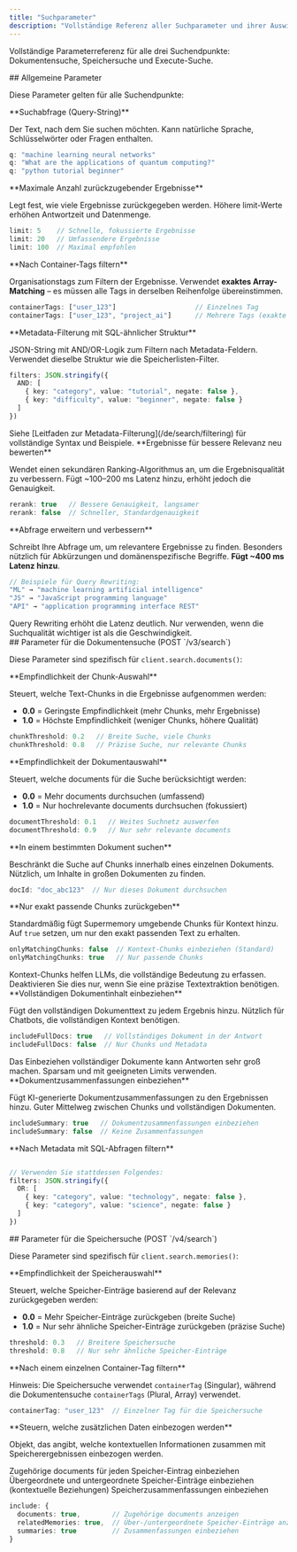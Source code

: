 ```yaml
---
title: "Suchparameter"
description: "Vollständige Referenz aller Suchparameter und ihrer Auswirkungen"
---
```


Vollständige Parameterreferenz für alle drei Suchendpunkte: Dokumentensuche, Speicher­suche und Execute-Suche.

<div id="common-parameters">
  ## Allgemeine Parameter
</div>

Diese Parameter gelten für alle Suchendpunkte:

<ParamField query="q" type="string" required>
  **Suchabfrage (Query-String)**

  Der Text, nach dem Sie suchen möchten. Kann natürliche Sprache, Schlüsselwörter oder Fragen enthalten.

  ```typescript
  q: "machine learning neural networks"
  q: "What are the applications of quantum computing?"
  q: "python tutorial beginner"
  ```
</ParamField>

<ParamField query="limit" type="number" default="10">
  **Maximale Anzahl zurückzugebender Ergebnisse**

  Legt fest, wie viele Ergebnisse zurückgegeben werden. Höhere limit-Werte erhöhen Antwortzeit und Datenmenge.

  ```typescript
  limit: 5    // Schnelle, fokussierte Ergebnisse
  limit: 20   // Umfassendere Ergebnisse
  limit: 100  // Maximal empfohlen
  ```
</ParamField>

<ParamField query="containerTags" type="Array<string>">
  **Nach Container-Tags filtern**

  Organisationstags zum Filtern der Ergebnisse. Verwendet **exaktes Array-Matching** – es müssen alle Tags in derselben Reihenfolge übereinstimmen.

  ```typescript
  containerTags: ["user_123"]                    // Einzelnes Tag
  containerTags: ["user_123", "project_ai"]      // Mehrere Tags (exakte Übereinstimmung)
  ```
</ParamField>

<ParamField query="filters" type="string">
  **Metadata-Filterung mit SQL-ähnlicher Struktur**

  JSON-String mit AND/OR-Logik zum Filtern nach Metadata-Feldern. Verwendet dieselbe Struktur wie die Speicherlisten-Filter.

  ```typescript
  filters: JSON.stringify({
    AND: [
      { key: "category", value: "tutorial", negate: false },
      { key: "difficulty", value: "beginner", negate: false }
    ]
  })
  ```

  <Note>
    Siehe [Leitfaden zur Metadata-Filterung](/de/search/filtering) für vollständige Syntax und Beispiele.
  </Note>
</ParamField>

<ParamField query="rerank" type="boolean" default="false">
  **Ergebnisse für bessere Relevanz neu bewerten**

  Wendet einen sekundären Ranking-Algorithmus an, um die Ergebnisqualität zu verbessern. Fügt ~100–200 ms Latenz hinzu, erhöht jedoch die Genauigkeit.

  ```typescript
  rerank: true   // Bessere Genauigkeit, langsamer
  rerank: false  // Schneller, Standardgenauigkeit
  ```
</ParamField>

<ParamField query="rewriteQuery" type="boolean" default="false">
  **Abfrage erweitern und verbessern**

  Schreibt Ihre Abfrage um, um relevantere Ergebnisse zu finden. Besonders nützlich für Abkürzungen und domänenspezifische Begriffe. **Fügt ~400 ms Latenz hinzu**.

  ```typescript
  // Beispiele für Query Rewriting:
  "ML" → "machine learning artificial intelligence"
  "JS" → "JavaScript programming language"
  "API" → "application programming interface REST"
  ```

  <Warning>
    Query Rewriting erhöht die Latenz deutlich. Nur verwenden, wenn die Suchqualität wichtiger ist als die Geschwindigkeit.
  </Warning>
</ParamField>

<div id="document-search-parameters-post-v3search">
  ## Parameter für die Dokumentensuche (POST `/v3/search`)
</div>

Diese Parameter sind spezifisch für `client.search.documents()`:

<ParamField query="chunkThreshold" type="number" range="0-1" default="0.5">
  **Empfindlichkeit der Chunk-Auswahl**

  Steuert, welche Text-Chunks in die Ergebnisse aufgenommen werden:

  * **0.0** = Geringste Empfindlichkeit (mehr Chunks, mehr Ergebnisse)
  * **1.0** = Höchste Empfindlichkeit (weniger Chunks, höhere Qualität)

  ```typescript
  chunkThreshold: 0.2   // Breite Suche, viele Chunks
  chunkThreshold: 0.8   // Präzise Suche, nur relevante Chunks
  ```
</ParamField>

<ParamField query="documentThreshold" type="number" range="0-1" default="0.5">
  **Empfindlichkeit der Dokumentauswahl**

  Steuert, welche documents für die Suche berücksichtigt werden:

  * **0.0** = Mehr documents durchsuchen (umfassend)
  * **1.0** = Nur hochrelevante documents durchsuchen (fokussiert)

  ```typescript
  documentThreshold: 0.1   // Weites Suchnetz auswerfen
  documentThreshold: 0.9   // Nur sehr relevante documents
  ```
</ParamField>

<ParamField query="docId" type="string">
  **In einem bestimmten Dokument suchen**

  Beschränkt die Suche auf Chunks innerhalb eines einzelnen Dokuments. Nützlich, um Inhalte in großen Dokumenten zu finden.

  ```typescript
  docId: "doc_abc123"  // Nur dieses Dokument durchsuchen
  ```
</ParamField>

<ParamField query="onlyMatchingChunks" type="boolean" default="false">
  **Nur exakt passende Chunks zurückgeben**

  Standardmäßig fügt Supermemory umgebende Chunks für Kontext hinzu. Auf `true` setzen, um nur den exakt passenden Text zu erhalten.

  ```typescript
  onlyMatchingChunks: false  // Kontext-Chunks einbeziehen (Standard)
  onlyMatchingChunks: true   // Nur passende Chunks
  ```

  <Note>
    Kontext-Chunks helfen LLMs, die vollständige Bedeutung zu erfassen. Deaktivieren Sie dies nur, wenn Sie eine präzise Textextraktion benötigen.
  </Note>
</ParamField>

<ParamField query="includeFullDocs" type="boolean" default="false">
  **Vollständigen Dokumentinhalt einbeziehen**

  Fügt den vollständigen Dokumenttext zu jedem Ergebnis hinzu. Nützlich für Chatbots, die vollständigen Kontext benötigen.

  ```typescript
  includeFullDocs: true   // Vollständiges Dokument in der Antwort
  includeFullDocs: false  // Nur Chunks und Metadata
  ```

  <Warning>
    Das Einbeziehen vollständiger Dokumente kann Antworten sehr groß machen. Sparsam und mit geeigneten Limits verwenden.
  </Warning>
</ParamField>

<ParamField query="includeSummary" type="boolean" default="false">
  **Dokumentzusammenfassungen einbeziehen**

  Fügt KI-generierte Dokumentzusammenfassungen zu den Ergebnissen hinzu. Guter Mittelweg zwischen Chunks und vollständigen Dokumenten.

  ```typescript
  includeSummary: true   // Dokumentzusammenfassungen einbeziehen
  includeSummary: false  // Keine Zusammenfassungen
  ```
</ParamField>

<ParamField query="filters" type="string">
  **Nach Metadata mit SQL-Abfragen filtern**

  ```typescript

  // Verwenden Sie stattdessen Folgendes:
  filters: JSON.stringify({
    OR: [
      { key: "category", value: "technology", negate: false },
      { key: "category", value: "science", negate: false }
    ]
  })
  ```
</ParamField>

<div id="memory-search-parameters-post-v4search">
  ## Parameter für die Speichersuche (POST `/v4/search`)
</div>

Diese Parameter sind spezifisch für `client.search.memories()`:

<ParamField query="threshold" type="number" range="0-1" default="0.5">
  **Empfindlichkeit der Speicherauswahl**

  Steuert, welche Speicher-Einträge basierend auf der Relevanz zurückgegeben werden:

  * **0.0** = Mehr Speicher-Einträge zurückgeben (breite Suche)
  * **1.0** = Nur sehr ähnliche Speicher-Einträge zurückgeben (präzise Suche)

  ```typescript
  threshold: 0.3   // Breitere Speichersuche
  threshold: 0.8   // Nur sehr ähnliche Speicher-Einträge
  ```
</ParamField>

<ParamField query="containerTag" type="string">
  **Nach einem einzelnen Container-Tag filtern**

  Hinweis: Die Speichersuche verwendet `containerTag` (Singular), während die Dokumentensuche `containerTags` (Plural, Array) verwendet.

  ```typescript
  containerTag: "user_123"  // Einzelner Tag für die Speichersuche
  ```
</ParamField>

<ParamField query="include" type="object">
  **Steuern, welche zusätzlichen Daten einbezogen werden**

  Objekt, das angibt, welche kontextuellen Informationen zusammen mit Speicherergebnissen einbezogen werden.

  <ParamField query="include.documents" type="boolean" default="false">
    Zugehörige documents für jeden Speicher-Eintrag einbeziehen
  </ParamField>

  <ParamField query="include.relatedMemories" type="boolean" default="false">
    Übergeordnete und untergeordnete Speicher-Einträge einbeziehen (kontextuelle Beziehungen)
  </ParamField>

  <ParamField query="include.summaries" type="boolean" default="false">
    Speicherzusammenfassungen einbeziehen
  </ParamField>

  ```typescript
  include: {
    documents: true,        // Zugehörige documents anzeigen
    relatedMemories: true,  // Über-/untergeordnete Speicher-Einträge anzeigen
    summaries: true         // Zusammenfassungen einbeziehen
  }
  ```
</ParamField>